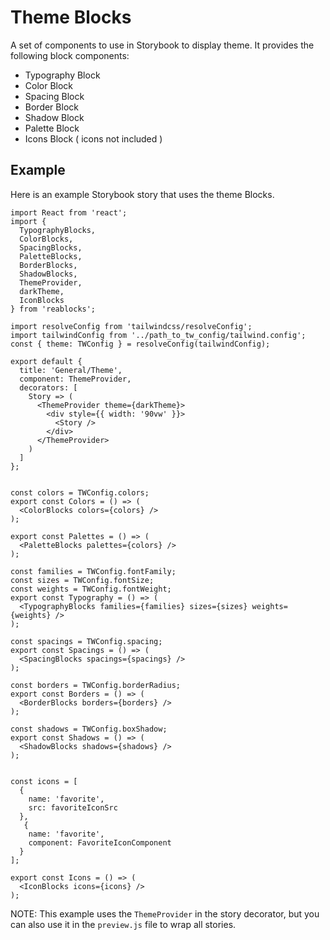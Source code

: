 
<Meta title="Docs/Theme/Blocks" />

# Theme Blocks
A set of components to use in Storybook to display theme. It provides
the following block components:

- Typography Block
- Color Block
- Spacing Block
- Border Block
- Shadow Block
- Palette Block
- Icons Block ( icons not included )

## Example
Here is an example Storybook story that uses the theme Blocks.

```tsx
import React from 'react';
import {
  TypographyBlocks,
  ColorBlocks,
  SpacingBlocks,
  PaletteBlocks,
  BorderBlocks,
  ShadowBlocks,
  ThemeProvider,
  darkTheme,
  IconBlocks
} from 'reablocks';

import resolveConfig from 'tailwindcss/resolveConfig';
import tailwindConfig from '../path_to_tw_config/tailwind.config';
const { theme: TWConfig } = resolveConfig(tailwindConfig);

export default {
  title: 'General/Theme',
  component: ThemeProvider,
  decorators: [
    Story => (
      <ThemeProvider theme={darkTheme}>
        <div style={{ width: '90vw' }}>
          <Story />
        </div>
      </ThemeProvider>
    )
  ]
};


const colors = TWConfig.colors;
export const Colors = () => (
  <ColorBlocks colors={colors} />
);

export const Palettes = () => (
  <PaletteBlocks palettes={colors} />
);

const families = TWConfig.fontFamily;
const sizes = TWConfig.fontSize;
const weights = TWConfig.fontWeight;
export const Typography = () => (
  <TypographyBlocks families={families} sizes={sizes} weights={weights} />
);

const spacings = TWConfig.spacing;
export const Spacings = () => (
  <SpacingBlocks spacings={spacings} />
);

const borders = TWConfig.borderRadius;
export const Borders = () => (
  <BorderBlocks borders={borders} />
);

const shadows = TWConfig.boxShadow;
export const Shadows = () => (
  <ShadowBlocks shadows={shadows} />
);


const icons = [
  {
    name: 'favorite',
    src: favoriteIconSrc
  },
   {
    name: 'favorite',
    component: FavoriteIconComponent
  }
];

export const Icons = () => (
  <IconBlocks icons={icons} />
);
````

NOTE: This example uses the `ThemeProvider` in the story decorator,
but you can also use it in the `preview.js` file to wrap all stories.

